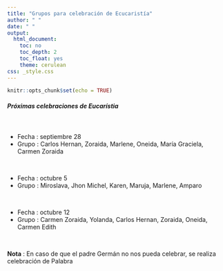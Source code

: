 ```yaml
---
title: "Grupos para celebración de Ecucaristía"
author: " "
date: " "
output:
  html_document:
    toc: no
    toc_depth: 2
    toc_float: yes
    theme: cerulean
css: _style.css
---
```


```r
knitr::opts_chunk$set(echo = TRUE)
```


##### **Próximas celebraciones de Eucarístia**


<!-- * Fecha : septiembe 21 -->
<!-- * Grupo : Yolanda, María del Carmen, Amparo, Carmen Edith, Gerardo, Marlene -->

</br>


* Fecha : septiembre 28
* Grupo : Carlos Hernan, Zoraida, Marlene, Oneida, María Graciela, Carmen Zoraida

</br>


* Fecha : octubre 5
* Grupo : Miroslava, Jhon Michel, Karen, Maruja, Marlene, Amparo

</br>


* Fecha : octubre 12 
* Grupo : Carmen Zoraida, Yolanda, Carlos Hernan, Zoraida, Oneida, Carmen Edith

</br>



<!-- * Fecha :  agosto 24 -->
<!-- * Grupo : Carmen Edith, Carlos Hernan, Zoraida, Miroslava, Marlene -->

<!-- </br> -->

<!-- * Fecha :  agosto 31 -->
<!-- * Grupo : Tomas,  Jhon Michel, Carlos Alberto, Karen, Maruja -->

<!-- </br> -->


<!-- * Fecha :  septiembre 7  -->
<!-- * Grupo :  Oneida, Amparo, Daniel, Adriana -->

<!-- </br> -->

<!-- * Fecha : septiembre 14 -->
<!-- * Grupo : Marial del Carmen, Karen, Marlene, Daniel, Adriana -->




<!-- * Fecha:  Julio 20 -->
<!-- * Grupo : Miroslava, Daniel-Adriana, Gerardo-Marlene -->

<!-- </br> -->

<!-- * Fecha: Julio 27 -->
<!-- * Grupo: Carlos Hernan- Zoraida, Marlene, Jhon Michel, Carmen Zoraida, Yolanda -->

<!-- </br> -->

<!-- * Fecha: Agosto 3 -->
<!-- * Grupo: Carmen Edith, Maria del Carmen, Tomas, Carlos Alberto -->

<!-- </br> -->

<!-- * Fecha: Agosto 10 -->
<!-- * Grupo: Yolanda, Maria del Carmen, Carlos Hernan-Zoraida, Gerardo-Marlene, Tomas -->

<!-- </br> -->

**Nota** : En caso de que el padre Germán no nos pueda celebrar, se realiza celebración de Palabra

